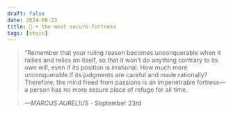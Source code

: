 ```yaml
---
draft: false 
date: 2024-09-23
title: 🗿 • the most secure fortress
tags: [stoic]
---
```


>  “Remember that your ruling reason becomes unconquerable when it rallies and relies on itself, so that it won’t do anything contrary to its own will, even if its position is irrational. How much more unconquerable if its judgments are careful and made rationally? Therefore, the mind freed from passions is an impenetrable fortress—a person has no more secure place of refuge for all time.

> *—MARCUS AURELIUS* - September 23rd